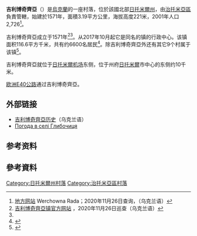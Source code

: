 {{coord|50|16|45|N|28|46|36|E|scale:30000|display=title}}

'''吉利博奇齊亞'''（{{lang-uk|Глибочиця}}）是[[烏克蘭|烏克蘭]]的一座村落，位於該國北部[[日托米爾州|日托米爾州]]，由[[治托米亞區|治托米亞區]]負責管轄，始建於1571年，面積3.19平方公里，海拔高度221米，2001年人口2,726<ref name="rada">[http://w1.c1.rada.gov.ua/pls/z7503/A005?rf7571=9307 地方网站] {{Wayback|url=http://w1.c1.rada.gov.ua/pls/z7503/A005?rf7571=9307 |date=20180913223715 }} Werchowna Rada；2020年11月26日查询，（乌克兰语）</ref>。

吉利博奇齊亞成立于1571年<ref>[https://glybochytsia-rada.gov.ua/ 吉利博奇齊亞镇官方网站] {{Wayback|url=https://glybochytsia-rada.gov.ua/ |date=20201123223734 }}，2020年11月26日巡查（乌克兰语）</ref><ref name="rada" />。从2017年10月起它是同名的镇的行政中心。该镇面积116.6平方千米，共有约6600名居民<ref>{{Cite web |url=https://decentralization.gov.ua/gromada/1444 |title=存档副本 |access-date=2020-11-26 |archive-date=2020-11-28 |archive-url=https://web.archive.org/web/20201128053846/https://decentralization.gov.ua/gromada/1444 |dead-url=no }}</ref>。除吉利博奇齊亞外还有其它9个村属于该镇<ref>{{Cite web |url=https://decentralization.gov.ua/gromada/1444/composition |title=存档副本 |access-date=2020-11-26 |archive-date=2018-09-13 |archive-url=https://web.archive.org/web/20180913223452/https://decentralization.gov.ua/gromada/1444/composition |dead-url=no }}</ref>。

吉利博奇齊亞就位于[[日托米爾机场|日托米爾机场]]东侧，位于州府[[日托米爾|日托米爾]]市中心的东侧约10千米。

[[欧洲E40公路|欧洲E40公路]]通过吉利博奇齊亞。

==外部链接==
* [http://ukrssr.com.ua/zhitomir/zhitomirskiy/glibochitsya-zhitomirskiy-rayon-zhitomirska-oblast 吉利博奇齊亞历史]（乌克兰语）
* [http://weather.in.ua/ua/zhitomirskaja/5177 Погода в селі Глибочиця] {{Wayback|url=http://weather.in.ua/ua/zhitomirskaja/5177 |date=20160305082933 }}

==参考资料==
<references />

==參考資料==

{{DEFAULTSORT:Глибочиця}}
[[Category:日托米爾州村落|Category:日托米爾州村落]]
[[Category:治托米亞區村落|Category:治托米亞區村落]]